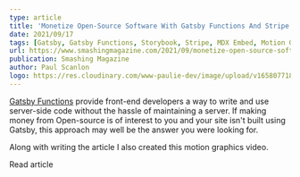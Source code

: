 ```yaml
---
type: article
title: 'Monetize Open-Source Software With Gatsby Functions And Stripe'
date: 2021/09/17
tags: [Gatsby, Gatsby Functions, Storybook, Stripe, MDX Embed, Motion Graphics]
url: https://www.smashingmagazine.com/2021/09/monetize-open-source-software-gatsby-functions-stripe/
publication: Smashing Magazine
author: Paul Scanlon
logo: https://res.cloudinary.com/www-paulie-dev/image/upload/v1658077182/paulie.dev/Logos/smashing-magazine-logo_rhvh4j.png
---
```


[Gatsby Functions](https://www.gatsbyjs.com/docs/reference/functions/) provide front-end developers a way to write and
use server-side code without the hassle of maintaining a server. If making money from Open-source is of interest to you
and your site isn't built using Gatsby, this approach may well be the answer you were looking for.

Along with writing the article I also created this motion graphics video.

<Tweet tweetLink="smashingmag/status/1438829819551170560" />

<MarkdownCtaLink href="https://www.smashingmagazine.com/2021/09/monetize-open-source-software-gatsby-functions-stripe/">
  Read article
</MarkdownCtaLink>
